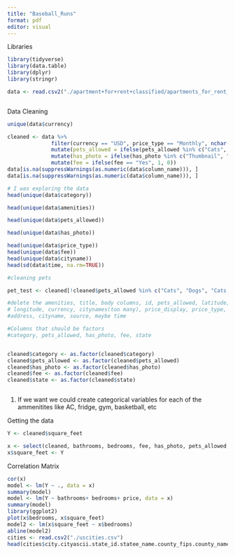 ```yaml
---
title: "Baseball_Runs"
format: pdf
editor: visual
---
```

Libraries
```r
library(tidyverse)
library(data.table)
library(dplyr)
library(stringr)


```



```r
data <- read.csv2("./apartment+for+rent+classified/apartments_for_rent_classified_100K.csv")



```

Data Cleaning

```r

unique(data$currency)

cleaned <- data %>%
              filter(currency == "USD", price_type == "Monthly", nchar(state) == 2, bathrooms != "null", !bedrooms %in% c("null", "USD", "") ) %>%
              mutate(pets_allowed = ifelse(pets_allowed %in% c("Cats", "Dogs", "Cats, Dogs", "Cats, Dogs, None"), 1, 0)) %>%
              mutate(has_photo = ifelse(has_photo %in% c("Thumbnail", "Yes"), 1, 0)) %>%
              mutate(fee = ifelse(fee == "Yes", 1, 0))
data[is.na(suppressWarnings(as.numeric(data$column_name))), ]
data[is.na(suppressWarnings(as.numeric(data$column_name))), ]

# I was exploring the data
head(unique(data$category))

head(unique(data$amenities))

head(unique(data$pets_allowed))

head(unique(data$has_photo))

head(unique(data$price_type))
head(unique(data$fee))
head(unique(data$cityname))
head(sd(data$time, na.rm=TRUE))

#cleaning pets

pet_test <- cleaned[!cleaned$pets_allowed %in% c("Cats", "Dogs", "Cats, Dogs", "None", "Cats, Dogs, None", "Cats,Dogs"), ]

#delete the amenities, title, body columns, id, pets_allowed, latitude,
# longitude, currency, citynames(too many), price_display, price_type,
#address, cityname, source, maybe time

#Columns that should be factors
#category, pets_allowed, has_photo, fee, state


cleaned$category <- as.factor(cleaned$category)
cleaned$pets_allowed <- as.factor(cleaned$pets_allowed)
cleaned$has_photo <- as.factor(cleaned$has_photo)
cleaned$fee <- as.factor(cleaned$fee)
cleaned$state <- as.factor(cleaned$state)



```
1. If we want we could create categorical variables for each of the
ammenitites like AC, fridge, gym, basketball, etc


Getting the data

```r

Y <- cleaned$square_feet

x <- select(cleaned, bathrooms, bedrooms, fee, has_photo, pets_allowed, price) %>% mutate(bathrooms = as.numeric(bathrooms), bedrooms = as.numeric(bedrooms), price = as.numeric(price), has_photo = as.numeric(has_photo), pets_allowed = as.numeric(pets_allowed), fee = as.numeric(fee))
x$square_feet <- Y
```


Correlation Matrix
```r

cor(x)
model <- lm(Y ~ ., data = x)
summary(model)
model <- lm(Y ~ bathrooms+ bedrooms+ price, data = x)
summary(model)
library(ggplot2)
plot(x$bedrooms, x$square_feet)
model2 <- lm(x$square_feet ~ x$bedrooms)
abline(model2)
cities <- read.csv2("./uscities.csv")
head(cities$city.cityascii.state_id.statee_name.county_fips.county_name.la)
```
